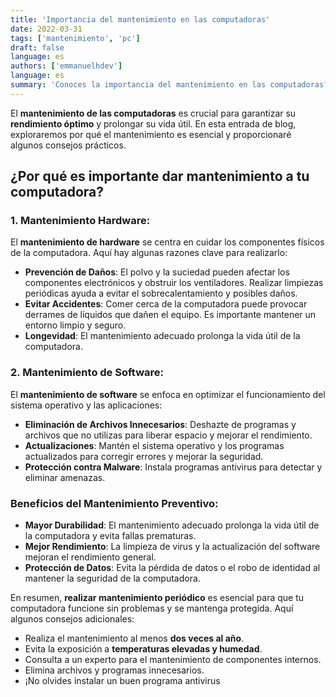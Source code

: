```yaml
---
title: 'Importancia del mantenimiento en las computadoras'
date: 2022-03-31
tags: ['mantenimiento', 'pc']
draft: false
language: es
authors: ['emmanuelhdev']
language: es
summary: 'Conoces la importancia del mantenimiento en las computadoras?'
---
```


El **mantenimiento de las computadoras** es crucial para garantizar su **rendimiento óptimo** y prolongar su vida útil. En esta entrada de blog, exploraremos por qué el mantenimiento es esencial y proporcionaré algunos consejos prácticos.

## **¿Por qué es importante dar mantenimiento a tu computadora?**

### **1. Mantenimiento Hardware:**

El **mantenimiento de hardware** se centra en cuidar los componentes físicos de la computadora. Aquí hay algunas razones clave para realizarlo:

- **Prevención de Daños**: El polvo y la suciedad pueden afectar los componentes electrónicos y obstruir los ventiladores. Realizar limpiezas periódicas ayuda a evitar el sobrecalentamiento y posibles daños.
- **Evitar Accidentes**: Comer cerca de la computadora puede provocar derrames de líquidos que dañen el equipo. Es importante mantener un entorno limpio y seguro.
- **Longevidad**: El mantenimiento adecuado prolonga la vida útil de la computadora.

### **2. Mantenimiento de Software:**

El **mantenimiento de software** se enfoca en optimizar el funcionamiento del sistema operativo y las aplicaciones:

- **Eliminación de Archivos Innecesarios**: Deshazte de programas y archivos que no utilizas para liberar espacio y mejorar el rendimiento.
- **Actualizaciones**: Mantén el sistema operativo y los programas actualizados para corregir errores y mejorar la seguridad.
- **Protección contra Malware**: Instala programas antivirus para detectar y eliminar amenazas.

### **Beneficios del Mantenimiento Preventivo:**

- **Mayor Durabilidad**: El mantenimiento adecuado prolonga la vida útil de la computadora y evita fallas prematuras.
- **Mejor Rendimiento**: La limpieza de virus y la actualización del software mejoran el rendimiento general.
- **Protección de Datos**: Evita la pérdida de datos o el robo de identidad al mantener la seguridad de la computadora.

En resumen, **realizar mantenimiento periódico** es esencial para que tu computadora funcione sin problemas y se mantenga protegida. Aquí algunos consejos adicionales:

- Realiza el mantenimiento al menos **dos veces al año**.
- Evita la exposición a **temperaturas elevadas y humedad**.
- Consulta a un experto para el mantenimiento de componentes internos.
- Elimina archivos y programas innecesarios.
- ¡No olvides instalar un buen programa antivirus
